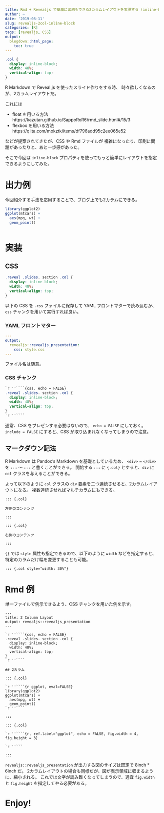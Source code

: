 ```yaml
---
title: Rmd + Revealjs で簡単に印刷もできる2カラムレイアウトを実現する (inline-block)
author: ~
date: '2019-08-11'
slug: revealjs-2col-inline-block
categories: [R]
tags: [revealjs, CSS]
output:
  blogdown::html_page:
    toc: true
---
```


```css
.col {
  display: inline-block;
  width: 48%;
  vertical-align: top;
}
```

R Markdown で Reveal.js を使ったスライド作りをする時、
時々欲しくなるのが、2カラムレイアウトだ。

これには

- float を用いる方法 \
  https://kazutan.github.io/SappoRoR6/rmd_slide.html#/15/3
- flexbox を用いる方法 \
  https://qiita.com/mokztk/items/df796add95c2ee065e52

などが提案されてきたが、CSS や Rmd ファイルが  複雑になったり、印刷に問題があったりと、あと一歩感があった。

そこで今回は `inline-block` プロパティを使ってもっと簡単にレイアウトを指定できるようにしてみた。

# 出力例

今回紹介する手法を応用することで、ブログ上でも2カラムにできる。

::: col

```r
library(ggplot2)
ggplot(mtcars) +
  aes(mpg, wt) +
  geom_point()
```

:::

::: col

```r

```

:::


# 実装

## CSS

```css
.reveal .slides. section .col {
  display: inline-block;
  width: 48%;
  vertical-align: top;
}
```

以下の CSS を `.css` ファイルに保存して YAML フロントマターで読み込むか、 `css` チャンクを用いて実行すれば良い。

### YAML フロントマター

```yaml
---
output: 
  revealjs::revealjs_presentation:
    css: style.css
---
```

ファイル名は随意。

### CSS チャンク

````css
`r ''````{css, echo = FALSE}
.reveal .slides. section .col {
  display: inline-block;
  width: 48%;
  vertical-align: top;
}
`r ''````
````

通常、CSS をプレゼンする必要はないので、
`echo = FALSE` にしておく。
`include = FALSE` にすると、CSS が取り込まれなくなってしまうので注意。

## マークダウン記法

R Markdown は Pandoc's Markdown を基礎としているため、
`<div>` ~ `</div>` を `:::` ～ `:::` と書くことができる。
開始する `:::` に `{.col}` とすると、`div` に `col` クラスを与えることができる。

よって以下のように `col` クラスの `div` 要素を二つ連続させると、2カラムレイアウトになる。
複数連続させればマルチカラムにもできる。

```
::: {.col}

左側のコンテンツ

:::

::: {.col}

右側のコンテンツ

:::
```

`{}` では `style` 属性も指定できるので、以下のように `width` などを指定すると、特定のカラムだけ幅を変更することも可能。

```
::: {.col style="width: 30%"}
```

# Rmd 例

単一ファイルで例示できるよう、CSS チャンクを用いた例を示す。

`````
---
title: 2 Column Layout
output: revealjs::revealjs_presentation
---

`r ''````{css, echo = FALSE}
.reveal .slides. section .col {
  display: inline-block;
  width: 48%;
  vertical-align: top;
}
`r ''````

## 2カラム

::: {.col}

`r ''````{r ggplot, eval=FALSE}
library(ggplot2)
ggplot(mtcars) +
  aes(mpg, wt) +
  geom_point()
`r ''````

:::

::: {.col}

`r ''````{r, ref.label="ggplot", echo = FALSE, fig.width = 4, fig.height = 3}

`r ''```

:::
`````

`revealjs::revealjs_presentation` が出力する図のサイズは既定で 8inch * 6inch だ。
2カラムレイアウトの場合も同様だが、図が表示領域に収まるように、縮小される。
これでは文字が読み難くなってしまうので、適宜 `fig.width` と `fig.height` を指定してやる必要がある。

# Enjoy!
